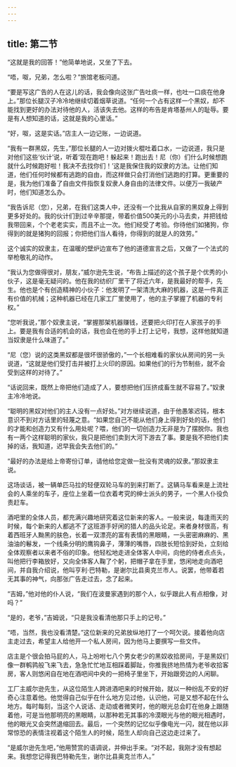 ```yaml
---
---
---
```

title: 第二节
---




“这就是我的回答！”他简单地说，又坐了下去。

“唔，呶，兄弟，怎么啦？”旅馆老板问道。

“要是写这广告的人在这儿的话，我会像向这张广告吐痰一样，也吐一口痰在他身上。”那位长腿汉子冷冷地继续切着烟草说道。“任何一个占有这样一个黑奴，却不能找到更好的办法对待他的人，活该失去他。这样的布告是肯塔基州人的耻辱。要是有人想知道的话，这就是我的心里话。”

“好，呶，这是实话。”店主人一边记账，一边说道。

“我有一群黑奴，先生，”那位长腿的人一边对拨火棍吐着口水，一边说道，我只是对他们这些‘伙计’说，听着‘现在跑吧！躲起来！跑出去！尼（你）们什么时候想跑就什么时候跑好啦！我决不去找你们！’这是我保住我的奴隶的方法。让他们知道，他们任何时候都有逃跑的自由，而这样做只会打消他们逃跑的打算。更重要的是，我为他们准备了自由文件指恢复奴隶人身自由的法律文件。以便万一我破产时，他们知道怎么办。

“我告诉尼（您），兄弟，在我们这类人中，还没有一个比我从自家的黑奴身上得到更多好处的。我的伙计们到过辛辛那提，带着价值500美元的小马去卖，并把钱给我带回来，个个老老实实，而且不止一次。他们经受了考验。你待他们如猪狗，你得到的就是猪狗的回报；你把他们当人看待，你得到的就是人的效劳。”

这个诚实的奴隶主，在温暖的壁炉边宣布了他的道德宣言之后，又做了一个法式的举枪敬礼的动作。

“我认为您做得很对，朋友，”威尔逊先生说，“布告上描述的这个孩子是个优秀的小伙子，这是毫无疑问的。他在我的纺织厂里干了将近六年，是我最好的帮手，先生。他也是个有创造精神的小伙子：他发明了一架清洗大麻的机器，这是一件真正有价值的机械；这种机器已经在几家工厂里使用了，他的主子掌握了机器的专利权。”

“您听我说，”那个奴隶主说，“掌握那架机器赚钱，还要把火印打在人家孩子的手上。要是我有合适的机会的话，我也会在他的手上打上记号，我想，这样他就知道当奴隶是什么味道了。”

“尼（您）说的这类黑奴都是很坏很骄傲的，”一个长相难看的家伙从房间的另一头说道，“这就是他们受打击并被打上火印的原因。如果他们的行为节制些，就不会受到这样的对待了。”

“话说回来，既然上帝把他们造成了人，要想把他们压挤成畜生就不容易了。”奴隶主冷冷地说。

“聪明的黑奴对他们的主人没有一点好处。”对方继续说道，由于他愚笨迟钝，根本意识不到对方话里的轻蔑之意。“如果您自己不能从他们身上得到好处的话，他们的才能和创造力又有什么用处呢？喂，他们的一切创造力无非是为了摆脱你。我也有一两个这样聪明的家伙，我只是把他们卖到大河下游去了事。要是我不把他们卖掉的话，我知道，迟早我会失去他们的。”

“最好的办法是给上帝寄份订单，请他给您定做一批没有灵魂的奴隶。”那奴隶主说。

这场谈话，被一辆单匹马拉的轻便双轮马车的到来打断了。这辆马车看来是上流社会的人乘坐的车子，座位上坐着一位衣着考究的绅士派头的男子，一个黑人仆役负责赶车。

酒吧里的全体人员，都充满兴趣地研究着这位新来的客人。一般来说，每逢雨天的时候，每个新来的人都逃不了这班游手好闲的猎人的品头论足。来者身材很高，有着西班牙人黝黑的肤色，长着一双漂亮的富有表情的黑眼睛，一头密密麻麻的、黑油油的鬈发，一个线条分明的鹰钩鼻子，薄薄的嘴唇，四肢长短恰到好处，立刻给全体观察者以来者不俗的印象。他轻松地走进全体客人中间，向他的侍者点点头，叫他把行李箱放好，又向全体客人鞠了个躬，把帽子拿在手里，悠闲地走向酒吧间，并自我介绍说，他叫亨利·巴特勒，是谢尔比县奥克兰市人。说罢，他带着若无其事的神气，向那张广告走过去，念了起来。

“吉姆，”他对他的仆人说，“我们在波曼家遇到的那个人，似乎跟此人有点相像，对吗？”

“是的，老爷，”吉姆说，“只是我没看清他那只手上的记号。”

“唔，当然，我也没看清楚。”这位新来的兄弟放纵地打了一个呵欠说。接着他向店主走过去，希望主人给他开一个私人房间，因为他马上要撰写一些文件。

店主是个很会拍马屁的人，马上吩咐七八个男女老少的黑奴收拾房间，于是黑奴们像一群鹌鹑般飞来飞去，急急忙忙地互相踩着脚趾，你推我挤地热情为老爷收拾客房，客人则悠闲自在地在酒吧间中央的一把椅子里坐下，开始跟旁边的人闲聊。

工厂主威尔逊先生，从这位陌生人跨进酒吧来的时候开始，就以一种纷乱不安的好奇心注意着他。他觉得自己似乎在什么地方见过他，认识他，可是又想不起在什么地方。每时每刻，当这个人说话、走动或者微笑时，他的眼光总会盯在他身上跟随着他，可是当他那明亮的黑眼睛，以那种若无其事的冷漠眼光与他的眼光相遇时，他的眼光又会突然退缩回去。最后，一个突然的记忆似乎像电光一闪，就在他以非常惊恐的表情注视着这个陌生人的时候，陌生人却向自己这边走过来了。

“是威尔逊先生吧，”他用赞赏的语调说，并伸出手来。“对不起，我刚才没有想起来。我想您记得我巴特勒先生，谢尔比县奥克兰市人。”